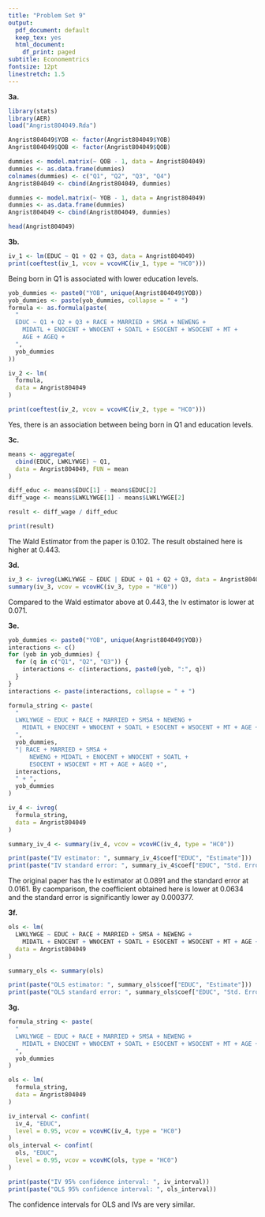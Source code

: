 ```yaml
---
title: "Problem Set 9"
output:
  pdf_document: default
  keep_tex: yes
  html_document:
    df_print: paged
subtitle: Economemtrics 
fontsize: 12pt
linestretch: 1.5
---
```


**3a.**

```r
library(stats)
library(AER)
load("Angrist804049.Rda")

Angrist804049$YOB <- factor(Angrist804049$YOB)
Angrist804049$QOB <- factor(Angrist804049$QOB)

dummies <- model.matrix(~ QOB - 1, data = Angrist804049)
dummies <- as.data.frame(dummies)
colnames(dummies) <- c("Q1", "Q2", "Q3", "Q4")
Angrist804049 <- cbind(Angrist804049, dummies)

dummies <- model.matrix(~ YOB - 1, data = Angrist804049)
dummies <- as.data.frame(dummies)
Angrist804049 <- cbind(Angrist804049, dummies)

head(Angrist804049)
```

**3b.**

```r
iv_1 <- lm(EDUC ~ Q1 + Q2 + Q3, data = Angrist804049)
print(coeftest(iv_1, vcov = vcovHC(iv_1, type = "HC0")))
```

Being born in Q1 is associated with lower education levels.

```r
yob_dummies <- paste0("YOB", unique(Angrist804049$YOB))
yob_dummies <- paste(yob_dummies, collapse = " + ")
formula <- as.formula(paste(
  "
  EDUC ~ Q1 + Q2 + Q3 + RACE + MARRIED + SMSA + NEWENG +
    MIDATL + ENOCENT + WNOCENT + SOATL + ESOCENT + WSOCENT + MT +
    AGE + AGEQ +
  ",
  yob_dummies
))

iv_2 <- lm(
  formula,
  data = Angrist804049
)

print(coeftest(iv_2, vcov = vcovHC(iv_2, type = "HC0")))
```

Yes, there is an association between being born in Q1 and education levels.

**3c.**

```r
means <- aggregate(
  cbind(EDUC, LWKLYWGE) ~ Q1,
  data = Angrist804049, FUN = mean
)

diff_educ <- means$EDUC[1] - means$EDUC[2]
diff_wage <- means$LWKLYWGE[1] - means$LWKLYWGE[2]

result <- diff_wage / diff_educ

print(result)
```

The Wald Estimator from the paper is 0.102. The result obstained here is higher at 0.443.

**3d.**

```r
iv_3 <- ivreg(LWKLYWGE ~ EDUC | EDUC + Q1 + Q2 + Q3, data = Angrist804049)
summary(iv_3, vcov = vcovHC(iv_3, type = "HC0"))
```

Compared to the Wald estimator above at 0.443, the Iv estimator is lower at 0.071.

**3e.**

```r
yob_dummies <- paste0("YOB", unique(Angrist804049$YOB))
interactions <- c()
for (yob in yob_dummies) {
  for (q in c("Q1", "Q2", "Q3")) {
    interactions <- c(interactions, paste0(yob, ":", q))
  }
}
interactions <- paste(interactions, collapse = " + ")

formula_string <- paste(
  "
  LWKLYWGE ~ EDUC + RACE + MARRIED + SMSA + NEWENG +
    MIDATL + ENOCENT + WNOCENT + SOATL + ESOCENT + WSOCENT + MT + AGE + AGEQ +
  ",
  yob_dummies,
  "| RACE + MARRIED + SMSA +
      NEWENG + MIDATL + ENOCENT + WNOCENT + SOATL +
      ESOCENT + WSOCENT + MT + AGE + AGEQ +",
  interactions,
  " + ",
  yob_dummies
)

iv_4 <- ivreg(
  formula_string,
  data = Angrist804049
)

summary_iv_4 <- summary(iv_4, vcov = vcovHC(iv_4, type = "HC0"))

print(paste("IV estimator: ", summary_iv_4$coef["EDUC", "Estimate"]))
print(paste("IV standard error: ", summary_iv_4$coef["EDUC", "Std. Error"]))
```

The original paper has the Iv estimator at 0.0891 and the standard error at 0.0161. By caomparison, the coefficient obtained here is lower at 0.0634 and the standard error is significantly lower ay 0.000377.

**3f.**

```r
ols <- lm(
  LWKLYWGE ~ EDUC + RACE + MARRIED + SMSA + NEWENG +
    MIDATL + ENOCENT + WNOCENT + SOATL + ESOCENT + WSOCENT + MT + AGE + AGEQ,
  data = Angrist804049
)

summary_ols <- summary(ols)

print(paste("OLS estimator: ", summary_ols$coef["EDUC", "Estimate"]))
print(paste("OLS standard error: ", summary_ols$coef["EDUC", "Std. Error"]))
```

**3g.**

```r
formula_string <- paste(
  "
  LWKLYWGE ~ EDUC + RACE + MARRIED + SMSA + NEWENG +
    MIDATL + ENOCENT + WNOCENT + SOATL + ESOCENT + WSOCENT + MT + AGE + AGEQ +
  ",
  yob_dummies
)

ols <- lm(
  formula_string,
  data = Angrist804049
)

iv_interval <- confint(
  iv_4, "EDUC",
  level = 0.95, vcov = vcovHC(iv_4, type = "HC0")
)
ols_interval <- confint(
  ols, "EDUC",
  level = 0.95, vcov = vcovHC(ols, type = "HC0")
)

print(paste("IV 95% confidence interval: ", iv_interval))
print(paste("OLS 95% confidence interval: ", ols_interval))
```

The confidence intervals for OLS and IVs are very similar.